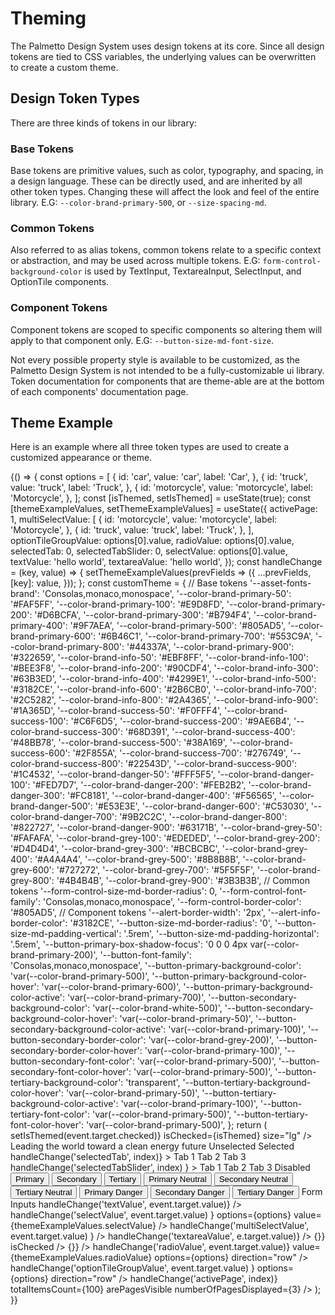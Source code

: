

<Meta title="Theming/Overview" />

# Theming

The Palmetto Design System uses design tokens at its core. Since all design tokens are tied to CSS variables, the underlying values can be overwritten to create a custom theme.

## Design Token Types

There are three kinds of tokens in our library:

### Base Tokens

Base tokens are primitive values, such as color, typography, and spacing, in a design language. These can be directly used, and are inherited by all other token types. Changing these will affect the look and feel of the entire library. E.G: `--color-brand-primary-500`, or `--size-spacing-md`.

### Common Tokens

Also referred to as alias tokens, common tokens relate to a specific context or abstraction, and may be used across multiple tokens. E.G: `form-control-background-color` is used by TextInput, TextareaInput, SelectInput, and OptionTile components.

### Component Tokens

Component tokens are scoped to specific components so altering them will apply to that component only. E.G: `--button-size-md-font-size`.

Not every possible property style is available to be customized, as the Palmetto Design System is not intended to be a fully-customizable ui library. Token documentation for components that are theme-able are at the bottom of each components' documentation page.

## Theme Example

Here is an example where all three token types are used to create a customized appearance or theme.

<Canvas>
  <Story name="Theme Example">
    {() => {
      const options = [
        {
          id: 'car',
          value: 'car',
          label: 'Car',
        },
        {
          id: 'truck',
          value: 'truck',
          label: 'Truck',
        },
        {
          id: 'motorcycle',
          value: 'motorcycle',
          label: 'Motorcycle',
        },
      ];
      const [isThemed, setIsThemed] = useState(true);
      const [themeExampleValues, setThemeExampleValues] = useState({
        activePage: 1,
        multiSelectValue: [
          {
            id: 'motorcycle',
            value: 'motorcycle',
            label: 'Motorcycle',
          },
          {
            id: 'truck',
            value: 'truck',
            label: 'Truck',
          },
        ],
        optionTileGroupValue: options[0].value,
        radioValue: options[0].value,
        selectedTab: 0,
        selectedTabSlider: 0,
        selectValue: options[0].value,
        textValue: 'hello world',
        textareaValue: 'hello world',
      });
      const handleChange = (key, value) => {
        setThemeExampleValues(prevFields => ({
          ...prevFields,
          [key]: value,
        }));
      };
      const customTheme = {
        // Base tokens
        '--asset-fonts-brand': 'Consolas,monaco,monospace',
        '--color-brand-primary-50': '#FAF5FF',
        '--color-brand-primary-100': '#E9D8FD',
        '--color-brand-primary-200': '#D6BCFA',
        '--color-brand-primary-300': '#B794F4',
        '--color-brand-primary-400': '#9F7AEA',
        '--color-brand-primary-500': '#805AD5',
        '--color-brand-primary-600': '#6B46C1',
        '--color-brand-primary-700': '#553C9A',
        '--color-brand-primary-800': '#44337A',
        '--color-brand-primary-900': '#322659',
        '--color-brand-info-50': '#EBF8FF',
        '--color-brand-info-100': '#BEE3F8',
        '--color-brand-info-200': '#90CDF4',
        '--color-brand-info-300': '#63B3ED',
        '--color-brand-info-400': '#4299E1',
        '--color-brand-info-500': '#3182CE',
        '--color-brand-info-600': '#2B6CB0',
        '--color-brand-info-700': '#2C5282',
        '--color-brand-info-800': '#2A4365',
        '--color-brand-info-900': '#1A365D',
        '--color-brand-success-50': '#F0FFF4',
        '--color-brand-success-100': '#C6F6D5',
        '--color-brand-success-200': '#9AE6B4',
        '--color-brand-success-300': '#68D391',
        '--color-brand-success-400': '#48BB78',
        '--color-brand-success-500': '#38A169',
        '--color-brand-success-600': '#2F855A',
        '--color-brand-success-700': '#276749',
        '--color-brand-success-800': '#22543D',
        '--color-brand-success-900': '#1C4532',
        '--color-brand-danger-50': '#FFF5F5',
        '--color-brand-danger-100': '#FED7D7',
        '--color-brand-danger-200': '#FEB2B2',
        '--color-brand-danger-300': '#FC8181',
        '--color-brand-danger-400': '#F56565',
        '--color-brand-danger-500': '#E53E3E',
        '--color-brand-danger-600': '#C53030',
        '--color-brand-danger-700': '#9B2C2C',
        '--color-brand-danger-800': '#822727',
        '--color-brand-danger-900': '#63171B',
        '--color-brand-grey-50': '#FAFAFA',
        '--color-brand-grey-100': '#EDEDED',
        '--color-brand-grey-200': '#D4D4D4',
        '--color-brand-grey-300': '#BCBCBC',
        '--color-brand-grey-400': '#A4A4A4',
        '--color-brand-grey-500': '#8B8B8B',
        '--color-brand-grey-600': '#727272',
        '--color-brand-grey-700': '#5F5F5F',
        '--color-brand-grey-800': '#4B4B4B',
        '--color-brand-grey-900': '#3B3B3B',
        // Common tokens
        '--form-control-size-md-border-radius': 0,
        '--form-control-font-family': 'Consolas,monaco,monospace',
        '--form-control-border-color': '#805AD5',
        // Component tokens
        '--alert-border-width': '2px',
        '--alert-info-border-color': '#3182CE',
        '--button-size-md-border-radius': '0',
        '--button-size-md-padding-vertical': '.5rem',
        '--button-size-md-padding-horizontal': '.5rem',
        '--button-primary-box-shadow-focus':
          '0 0 0 4px var(--color-brand-primary-200)',
        '--button-font-family': 'Consolas,monaco,monospace',
        '--button-primary-background-color': 'var(--color-brand-primary-500)',
        '--button-primary-background-color-hover':
          'var(--color-brand-primary-600)',
        '--button-primary-background-color-active':
          'var(--color-brand-primary-700)',
        '--button-secondary-background-color': 'var(--color-brand-white-500)',
        '--button-secondary-background-color-hover':
          'var(--color-brand-primary-50)',
        '--button-secondary-background-color-active':
          'var(--color-brand-primary-100)',
        '--button-secondary-border-color': 'var(--color-brand-grey-200)',
        '--button-secondary-border-color-hover':
          'var(--color-brand-primary-100)',
        '--button-secondary-font-color': 'var(--color-brand-primary-500)',
        '--button-secondary-font-color-hover': 'var(--color-brand-primary-500)',
        '--button-tertiary-background-color': 'transparent',
        '--button-tertiary-background-color-hover':
          'var(--color-brand-primary-50)',
        '--button-tertiary-background-color-active':
          'var(--color-brand-primary-100)',
        '--button-tertiary-font-color': 'var(--color-brand-primary-500)',
        '--button-tertiary-font-color-hover': 'var(--color-brand-primary-500)',
      };
      return (
        <Box
          childGap="lg"
          background="primary"
          borderWidth="xs"
          borderColor="grey-100"
          padding="3xl"
          display="block"
          style={isThemed ? customTheme : null}
        >
          <Toggle
            id="themeToggle"
            label="Apply Theme"
            onChange={event => setIsThemed(event.target.checked)}
            isChecked={isThemed}
            size="lg"
          />
          <Box gap="sm">
            <Heading as="h2" size="xl">
              Leading the world toward a clean energy future
            </Heading>
          </Box>
          <Box direction="row" gap="sm">
            <Badge variant="primary" message="primary" />
            <Badge variant="secondary" message="secondary" />
            <Badge variant="tertiary" message="tertiary" />
            <Badge variant="info" message="info" />
            <Badge variant="success" message="success" />
            <Badge variant="warning" message="warning" />
            <Badge variant="danger" message="danger" />
            <Badge variant="default" message="default" />
          </Box>
          <Box direction="row" gap="sm">
            <CategoryFilter>Unselected</CategoryFilter>
            <CategoryFilter isSelected>Selected</CategoryFilter>
          </Box>
          <Alert
            hasIcon
            variant="info"
            title="Info Alert"
            message="This is an info alert"
          />
          <Tabs
            value={themeExampleValues.selectedTab}
            onChange={(event, index) => handleChange('selectedTab', index)}
          >
            <Tabs.Item>Tab 1</Tabs.Item>
            <Tabs.Item>Tab 2</Tabs.Item>
            <Tabs.Item>Tab 3</Tabs.Item>
          </Tabs>
          <TabsSlider
            value={themeExampleValues.selectedTabSlider}
            onChange={(event, index) =>
              handleChange('selectedTabSlider', index)
            }
          >
            <TabsSlider.Item>Tab 1</TabsSlider.Item>
            <TabsSlider.Item>Tab 2</TabsSlider.Item>
            <TabsSlider.Item>Tab 3</TabsSlider.Item>
            <TabsSlider.Item isDisabled>Disabled</TabsSlider.Item>
          </TabsSlider>
          <Box alignItems="center" gap="sm" direction="row">
            <Button variant="primary">Primary</Button>
            <Button variant="secondary">Secondary</Button>
            <Button variant="tertiary">Tertiary</Button>
            <Button variant="primary" tone="neutral">
              Primary Neutral
            </Button>
            <Button variant="secondary" tone="neutral">
              Secondary Neutral
            </Button>
            <Button variant="tertiary" tone="neutral">
              Tertiary Neutral
            </Button>
            <Button variant="primary" tone="danger">
              Primary Danger
            </Button>
            <Button variant="secondary" tone="danger">
              Secondary Danger
            </Button>
            <Button variant="tertiary" tone="danger">
              Tertiary Danger
            </Button>
          </Box>
          <Box background="grey-50" padding="lg" gap="lg">
            <Heading size="lg" as="h4">
              Form Inputs
            </Heading>
            <TextInput
              id="demo"
              helpText="This is a themed text input"
              label="Text Input"
              value={themeExampleValues.textValue}
              onChange={event => handleChange('textValue', event.target.value)}
            />
            <SelectInputNative
              id="default Select"
              label="Select Input"
              onChange={event =>
                handleChange('selectValue', event.target.value)
              }
              options={options}
              value={themeExampleValues.selectValue}
            />
            <SelectInput
              id="multiSelect"
              name="multiSelect"
              label="Multi-Select Input"
              isMulti
              value={themeExampleValues.multiSelectValue}
              menuPortalTarget={document.body}
              options={options}
              onChange={event =>
                handleChange('multiSelectValue', event.target.value)
              }
            />
            <TextareaInput
              label="Textarea Input"
              name="textareaInput"
              id="textareaInput"
              value={themeExampleValues.textareaValue}
              onChange={e => handleChange('textareaValue', e.target.value)}
            />
            <Box direction="row" gap="md">
              <CheckboxInput
                id="checkedCheckbox"
                label="Checked Checkbox"
                onChange={() => {}}
                isChecked
              />
              <CheckboxInput
                id="uncheckedCheckbox"
                label="Unchecked Checkbox"
                onChange={() => {}}
              />
            </Box>
            <RadioGroup
              title="Radio Group"
              name="radioGroup"
              onChange={event => handleChange('radioValue', event.target.value)}
              value={themeExampleValues.radioValue}
              options={options}
              direction="row"
            />
            <OptionTileGroup
              name="directionVertical"
              value={themeExampleValues.optionTileGroupValue}
              onChange={event =>
                handleChange('optionTileGroupValue', event.target.value)
              }
              options={options}
              direction="row"
            />
          </Box>
          <Pagination
            activePage={themeExampleValues.activePage}
            itemsPerPage={20}
            onChange={index => handleChange('activePage', index)}
            totalItemsCount={100}
            arePagesVisible
            numberOfPagesDisplayed={3}
          />
        </Box>
      );
    }}
  </Story>
</Canvas>
